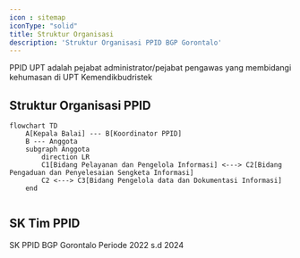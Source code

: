 ```yaml
---
icon : sitemap
iconType: "solid"
title: Struktur Organisasi
description: 'Struktur Organisasi PPID BGP Gorontalo'
---
```

PPID UPT adalah pejabat administrator/pejabat pengawas yang membidangi kehumasan di UPT Kemendikbudristek

## Struktur Organisasi PPID

```mermaid
flowchart TD
    A[Kepala Balai] --- B[Koordinator PPID]
    B --- Anggota
    subgraph Anggota
        direction LR
        C1[Bidang Pelayanan dan Pengelola Informasi] <---> C2[Bidang Pengaduan dan Penyelesaian Sengketa Informasi]
        C2 <---> C3[Bidang Pengelola data dan Dokumentasi Informasi]
    end
  
```


## SK Tim PPID

<Card horizontal title="SK PPID 2022 s.d 2024" icon="file-invoice"  color="#E50914">
    SK PPID BGP Gorontalo Periode 2022 s.d 2024
  </Card>